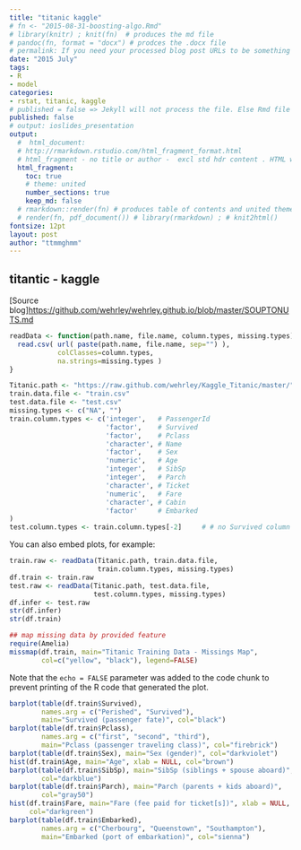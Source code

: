 ```yaml
---
title: "titanic kaggle"
# fn <- "2015-08-31-boosting-algo.Rmd"
# library(knitr) ; knit(fn)  # produces the md file
# pandoc(fn, format = "docx") # prodces the .docx file
# permalink: If you need your processed blog post URLs to be something other than the default /year/month/day/title.html then you can set this variable and it will be used as the final URL.
date: "2015 July"
tags:
- R
- model 
categories:
- rstat, titanic, kaggle
# published = false => Jekyll will not process the file. Else Rmd file appears as a blog with html file i.e. 2 posts.
published: false 
# output: ioslides_presentation  
output:
  #  html_document:
  # http://rmarkdown.rstudio.com/html_fragment_format.html
  # html_fragment - no title or author -  excl std hdr content . HTML within larger web sites (e.g. blogs).
  html_fragment: 
    toc: true
    # theme: united
    number_sections: true
    keep_md: false
  # rmarkdown::render(fn) # produces table of contents and united theme
  # render(fn, pdf_document()) # library(rmarkdown) ; # knit2html() 
fontsize: 12pt
layout: post
author: "ttmmghmm"
---
```



## titantic - kaggle
[Source blog]<https://github.com/wehrley/wehrley.github.io/blob/master/SOUPTONUTS.md>


```r
readData <- function(path.name, file.name, column.types, missing.types) {
  read.csv( url( paste(path.name, file.name, sep="") ), 
            colClasses=column.types,
            na.strings=missing.types )
}
```
```r
Titanic.path <- "https://raw.github.com/wehrley/Kaggle_Titanic/master/"
train.data.file <- "train.csv"
test.data.file <- "test.csv"
missing.types <- c("NA", "")
train.column.types <- c('integer',   # PassengerId
                        'factor',    # Survived 
                        'factor',    # Pclass
                        'character', # Name
                        'factor',    # Sex
                        'numeric',   # Age
                        'integer',   # SibSp
                        'integer',   # Parch
                        'character', # Ticket
                        'numeric',   # Fare
                        'character', # Cabin
                        'factor'     # Embarked
)
test.column.types <- train.column.types[-2]     # # no Survived column in test.csv

```


You can also embed plots, for example:

```r
train.raw <- readData(Titanic.path, train.data.file, 
                      train.column.types, missing.types)
df.train <- train.raw
test.raw <- readData(Titanic.path, test.data.file, 
                     test.column.types, missing.types)
df.infer <- test.raw   
str(df.infer)
str(df.train)
```
```r
## map missing data by provided feature
require(Amelia)
missmap(df.train, main="Titanic Training Data - Missings Map", 
        col=c("yellow", "black"), legend=FALSE)

```

Note that the `echo = FALSE` parameter was added to the code chunk to prevent printing of the R code that generated the plot.

```r
barplot(table(df.train$Survived),
        names.arg = c("Perished", "Survived"),
        main="Survived (passenger fate)", col="black")
barplot(table(df.train$Pclass), 
        names.arg = c("first", "second", "third"),
        main="Pclass (passenger traveling class)", col="firebrick")
barplot(table(df.train$Sex), main="Sex (gender)", col="darkviolet")
hist(df.train$Age, main="Age", xlab = NULL, col="brown")
barplot(table(df.train$SibSp), main="SibSp (siblings + spouse aboard)", 
        col="darkblue")
barplot(table(df.train$Parch), main="Parch (parents + kids aboard)", 
        col="gray50")
hist(df.train$Fare, main="Fare (fee paid for ticket[s])", xlab = NULL, 
     col="darkgreen")
barplot(table(df.train$Embarked), 
        names.arg = c("Cherbourg", "Queenstown", "Southampton"),
        main="Embarked (port of embarkation)", col="sienna")
```

